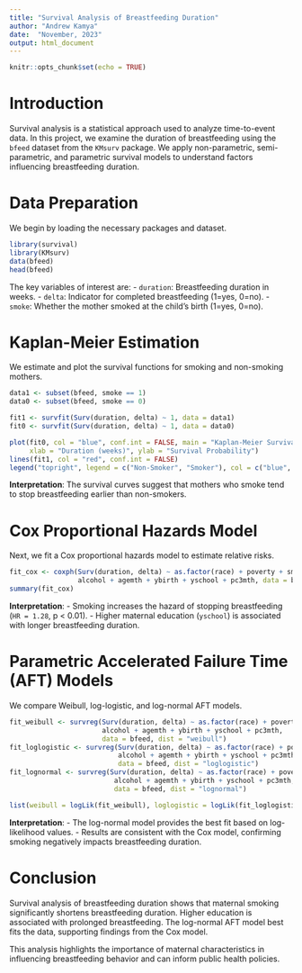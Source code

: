 ```yaml
---
title: "Survival Analysis of Breastfeeding Duration"
author: "Andrew Kamya"
date:  "November, 2023"
output: html_document
---
```


```r
knitr::opts_chunk$set(echo = TRUE)
```

# Introduction
Survival analysis is a statistical approach used to analyze time-to-event data. In this project, we examine the duration of breastfeeding using the `bfeed` dataset from the `KMsurv` package. We apply non-parametric, semi-parametric, and parametric survival models to understand factors influencing breastfeeding duration.


# Data Preparation
We begin by loading the necessary packages and dataset.

```r
library(survival)
library(KMsurv)
data(bfeed)
head(bfeed)
```

The key variables of interest are:
- `duration`: Breastfeeding duration in weeks.
- `delta`: Indicator for completed breastfeeding (1=yes, 0=no).
- `smoke`: Whether the mother smoked at the child's birth (1=yes, 0=no).

# Kaplan-Meier Estimation
We estimate and plot the survival functions for smoking and non-smoking mothers.

```r
data1 <- subset(bfeed, smoke == 1)
data0 <- subset(bfeed, smoke == 0)

fit1 <- survfit(Surv(duration, delta) ~ 1, data = data1)
fit0 <- survfit(Surv(duration, delta) ~ 1, data = data0)

plot(fit0, col = "blue", conf.int = FALSE, main = "Kaplan-Meier Survival Curves",
     xlab = "Duration (weeks)", ylab = "Survival Probability")
lines(fit1, col = "red", conf.int = FALSE)
legend("topright", legend = c("Non-Smoker", "Smoker"), col = c("blue", "red"), lty = 1)
```

**Interpretation**: The survival curves suggest that mothers who smoke tend to stop breastfeeding earlier than non-smokers.

# Cox Proportional Hazards Model
Next, we fit a Cox proportional hazards model to estimate relative risks.

```r
fit_cox <- coxph(Surv(duration, delta) ~ as.factor(race) + poverty + smoke + 
                 alcohol + agemth + ybirth + yschool + pc3mth, data = bfeed)
summary(fit_cox)
```

**Interpretation**:
- Smoking increases the hazard of stopping breastfeeding (`HR = 1.28`, p < 0.01).
- Higher maternal education (`yschool`) is associated with longer breastfeeding duration.

# Parametric Accelerated Failure Time (AFT) Models
We compare Weibull, log-logistic, and log-normal AFT models.

```r
fit_weibull <- survreg(Surv(duration, delta) ~ as.factor(race) + poverty + smoke + 
                       alcohol + agemth + ybirth + yschool + pc3mth, 
                       data = bfeed, dist = "weibull")
fit_loglogistic <- survreg(Surv(duration, delta) ~ as.factor(race) + poverty + smoke + 
                           alcohol + agemth + ybirth + yschool + pc3mth, 
                           data = bfeed, dist = "loglogistic")
fit_lognormal <- survreg(Surv(duration, delta) ~ as.factor(race) + poverty + smoke + 
                          alcohol + agemth + ybirth + yschool + pc3mth, 
                          data = bfeed, dist = "lognormal")

list(weibull = logLik(fit_weibull), loglogistic = logLik(fit_loglogistic), lognormal = logLik(fit_lognormal))
```

**Interpretation**:
- The log-normal model provides the best fit based on log-likelihood values.
- Results are consistent with the Cox model, confirming smoking negatively impacts breastfeeding duration.

# Conclusion
Survival analysis of breastfeeding duration shows that maternal smoking significantly shortens breastfeeding duration. Higher education is associated with prolonged breastfeeding. The log-normal AFT model best fits the data, supporting findings from the Cox model.

This analysis highlights the importance of maternal characteristics in influencing breastfeeding behavior and can inform public health policies.

